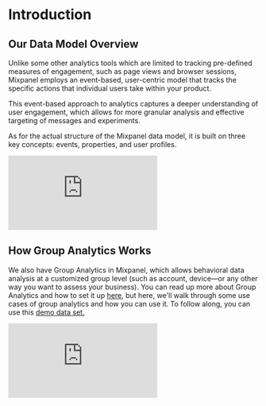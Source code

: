 # Introduction

## Our Data Model Overview

Unlike some other analytics tools which are limited to tracking pre-defined measures of engagement, such as page views and browser sessions, Mixpanel employs an event-based, user-centric model that tracks the specific actions that individual users take within your product.

This event-based approach to analytics captures a deeper understanding of user engagement, which allows for more granular analysis and effective targeting of messages and experiments.

As for the actual structure of the Mixpanel data model, it is built on three key concepts: events, properties, and user profiles.


<div
  style={{
    position: "relative",
    paddingBottom: "56.25%",
    height: 0,
    overflow: "hidden",
  }}
>
  <iframe
    src="https://www.loom.com/embed/fc9390690f1e4d84ab926dcf54914118"
    frameborder="0"
    style={{
      position: "absolute",
      top: 0,
      left: 0,
      width: "100%",
      height: "100%",
    }}
    allowfullscreen
  ></iframe>
</div>

## How Group Analytics Works
We also have Group Analytics in Mixpanel, which allows behavioral data analysis at a customized group level (such as account, device—or any other way you want to assess your business). You can read up more about Group Analytics and how to set it up [here](/docs/analysis/advanced/group-analytics), but here, we'll walk through some use cases of group analytics and how you can use it. To follow along, you can use this [demo data set.](https://mixpanel.com/s/1M3OI6)

<div
  style={{
    position: "relative",
    paddingBottom: "56.25%",
    height: 0,
    overflow: "hidden",
  }}
>
  <iframe
    src="https://www.loom.com/embed/c97b10f9443941a38c3ea649c714d5b3"
    frameborder="0"
    style={{
      position: "absolute",
      top: 0,
      left: 0,
      width: "100%",
      height: "100%",
    }}
    allowfullscreen
  ></iframe>
</div>
